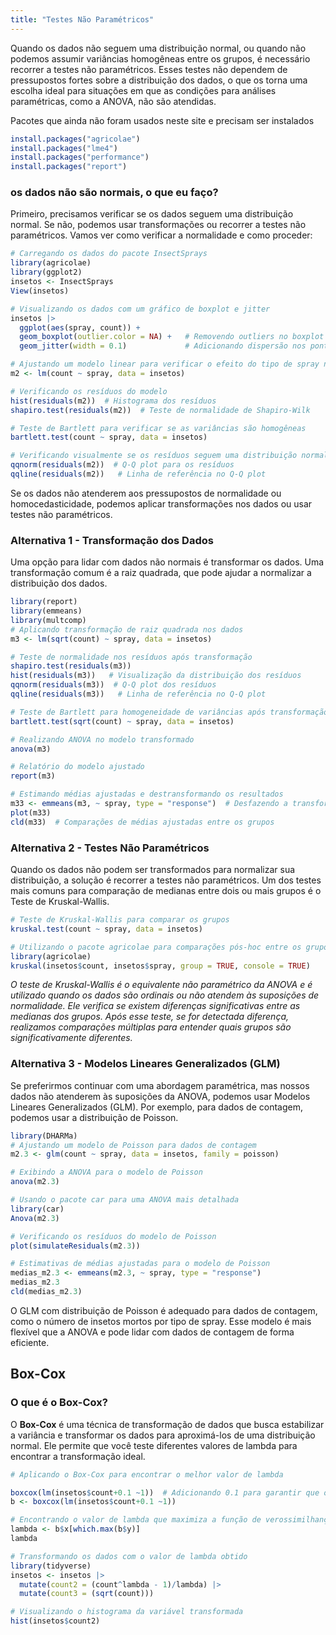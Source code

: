 ```yaml
---
title: "Testes Não Paramétricos"
---
```


Quando os dados não seguem uma distribuição normal, ou quando não podemos assumir variâncias homogêneas entre os grupos, é necessário recorrer a testes não paramétricos. Esses testes não dependem de pressupostos fortes sobre a distribuição dos dados, o que os torna uma escolha ideal para situações em que as condições para análises paramétricas, como a ANOVA, não são atendidas.

Pacotes que ainda não foram usados neste site e precisam ser instalados

```r
install.packages("agricolae") 
install.packages("lme4") 
install.packages("performance") 
install.packages("report")


```

### os dados não são normais, o que eu faço?

Primeiro, precisamos verificar se os dados seguem uma distribuição normal. Se não, podemos usar transformações ou recorrer a testes não paramétricos. Vamos ver como verificar a normalidade e como proceder:

```r
# Carregando os dados do pacote InsectSprays
library(agricolae)
library(ggplot2)
insetos <- InsectSprays
View(insetos)

# Visualizando os dados com um gráfico de boxplot e jitter
insetos |> 
  ggplot(aes(spray, count)) +
  geom_boxplot(outlier.color = NA) +   # Removendo outliers no boxplot
  geom_jitter(width = 0.1)             # Adicionando dispersão nos pontos

# Ajustando um modelo linear para verificar o efeito do tipo de spray no número de insetos mortos
m2 <- lm(count ~ spray, data = insetos) 

# Verificando os resíduos do modelo
hist(residuals(m2))  # Histograma dos resíduos
shapiro.test(residuals(m2))  # Teste de normalidade de Shapiro-Wilk

# Teste de Bartlett para verificar se as variâncias são homogêneas
bartlett.test(count ~ spray, data = insetos)

# Verificando visualmente se os resíduos seguem uma distribuição normal
qqnorm(residuals(m2))  # Q-Q plot para os resíduos
qqline(residuals(m2))   # Linha de referência no Q-Q plot


```

Se os dados não atenderem aos pressupostos de normalidade ou homocedasticidade, podemos aplicar transformações nos dados ou usar testes não paramétricos.

### Alternativa 1 - Transformação dos Dados

Uma opção para lidar com dados não normais é transformar os dados. Uma transformação comum é a raiz quadrada, que pode ajudar a normalizar a distribuição dos dados.

```r
library(report)
library(emmeans)
library(multcomp)
# Aplicando transformação de raiz quadrada nos dados
m3 <- lm(sqrt(count) ~ spray, data = insetos)

# Teste de normalidade nos resíduos após transformação
shapiro.test(residuals(m3))
hist(residuals(m3))   # Visualização da distribuição dos resíduos
qqnorm(residuals(m3))  # Q-Q plot dos resíduos
qqline(residuals(m3))   # Linha de referência no Q-Q plot

# Teste de Bartlett para homogeneidade de variâncias após transformação
bartlett.test(sqrt(count) ~ spray, data = insetos)

# Realizando ANOVA no modelo transformado
anova(m3)

# Relatório do modelo ajustado
report(m3)

# Estimando médias ajustadas e destransformando os resultados
m33 <- emmeans(m3, ~ spray, type = "response")  # Desfazendo a transformação
plot(m33)
cld(m33)  # Comparações de médias ajustadas entre os grupos

```

### Alternativa 2 - Testes Não Paramétricos

Quando os dados não podem ser transformados para normalizar sua distribuição, a solução é recorrer a testes não paramétricos. Um dos testes mais comuns para comparação de medianas entre dois ou mais grupos é o Teste de Kruskal-Wallis.

```r
# Teste de Kruskal-Wallis para comparar os grupos
kruskal.test(count ~ spray, data = insetos)

# Utilizando o pacote agricolae para comparações pós-hoc entre os grupos
library(agricolae)
kruskal(insetos$count, insetos$spray, group = TRUE, console = TRUE)

```

*O teste de Kruskal-Wallis é o equivalente não paramétrico da ANOVA e é utilizado quando os dados são ordinais ou não atendem às suposições de normalidade. Ele verifica se existem diferenças significativas entre as medianas dos grupos. Após esse teste, se for detectada diferença, realizamos comparações múltiplas para entender quais grupos são significativamente diferentes.*

### Alternativa 3 - Modelos Lineares Generalizados (GLM)

Se preferirmos continuar com uma abordagem paramétrica, mas nossos dados não atenderem às suposições da ANOVA, podemos usar Modelos Lineares Generalizados (GLM). Por exemplo, para dados de contagem, podemos usar a distribuição de Poisson.

```r
library(DHARMa)
# Ajustando um modelo de Poisson para dados de contagem
m2.3 <- glm(count ~ spray, data = insetos, family = poisson)

# Exibindo a ANOVA para o modelo de Poisson
anova(m2.3)

# Usando o pacote car para uma ANOVA mais detalhada
library(car)
Anova(m2.3)

# Verificando os resíduos do modelo de Poisson
plot(simulateResiduals(m2.3))

# Estimativas de médias ajustadas para o modelo de Poisson
medias_m2.3 <- emmeans(m2.3, ~ spray, type = "response")
medias_m2.3
cld(medias_m2.3)

```

O GLM com distribuição de Poisson é adequado para dados de contagem, como o número de insetos mortos por tipo de spray. Esse modelo é mais flexível que a ANOVA e pode lidar com dados de contagem de forma eficiente.

## Box-Cox

### O que é o Box-Cox?

O **Box-Cox** é uma técnica de transformação de dados que busca estabilizar a variância e transformar os dados para aproximá-los de uma distribuição normal. Ele permite que você teste diferentes valores de lambda para encontrar a transformação ideal.

```r
# Aplicando o Box-Cox para encontrar o melhor valor de lambda

boxcox(lm(insetos$count+0.1 ~1))  # Adicionando 0.1 para garantir que os valores são positivos
b <- boxcox(lm(insetos$count+0.1 ~1))

# Encontrando o valor de lambda que maximiza a função de verossimilhança
lambda <- b$x[which.max(b$y)] 
lambda

# Transformando os dados com o valor de lambda obtido
library(tidyverse) 
insetos <- insetos |> 
  mutate(count2 = (count^lambda - 1)/lambda) |> 
  mutate(count3 = (sqrt(count))) 

# Visualizando o histograma da variável transformada
hist(insetos$count2)


```
